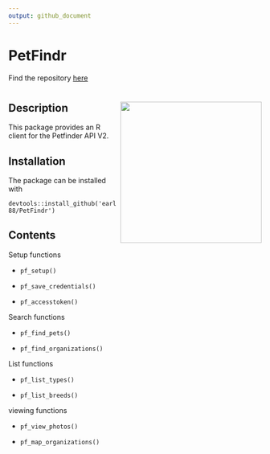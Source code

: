 ```yaml
---
output: github_document
---
```


# PetFindr
 
Find the repository [here](https://github.com/earl88/PetFindr)

# <img src='inst/logov3.png' align="right" height="281" /></a>

## Description

This package provides an R client for the Petfinder API V2.

## Installation

The package can be installed with

`devtools::install_github('earl88/PetFindr')`

## Contents

Setup functions

* `pf_setup()`

* `pf_save_credentials()`

* `pf_accesstoken()`

Search functions

* `pf_find_pets()`

* `pf_find_organizations()`

List functions

* `pf_list_types()`

* `pf_list_breeds()`

viewing functions

* `pf_view_photos()`

* `pf_map_organizations()`
